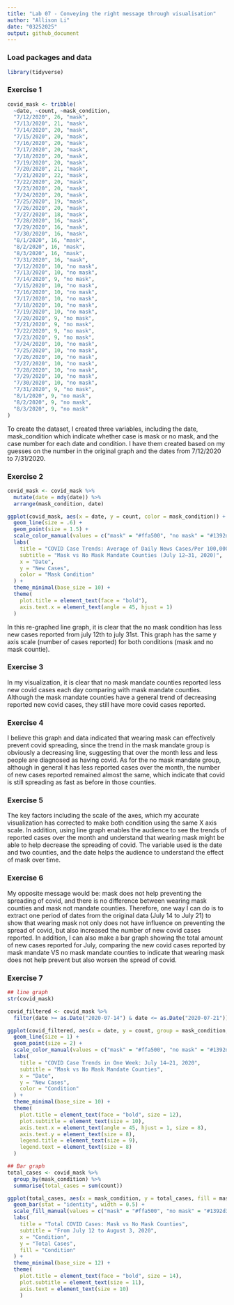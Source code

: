 ```yaml
---
title: "Lab 07 - Conveying the right message through visualisation"
author: "Allison Li"
date: "03252025"
output: github_document
---
```


### Load packages and data

```r
library(tidyverse) 
```

### Exercise 1

```r
covid_mask <- tribble(
  ~date, ~count, ~mask_condition,
  "7/12/2020", 26, "mask",
  "7/13/2020", 21, "mask",
  "7/14/2020", 20, "mask",
  "7/15/2020", 20, "mask",
  "7/16/2020", 20, "mask",
  "7/17/2020", 20, "mask",
  "7/18/2020", 20, "mask",
  "7/19/2020", 20, "mask",
  "7/20/2020", 21, "mask",
  "7/21/2020", 22, "mask",
  "7/22/2020", 20, "mask",
  "7/23/2020", 20, "mask",
  "7/24/2020", 20, "mask",
  "7/25/2020", 19, "mask",
  "7/26/2020", 20, "mask",
  "7/27/2020", 18, "mask",
  "7/28/2020", 16, "mask",
  "7/29/2020", 16, "mask",
  "7/30/2020", 16, "mask",
  "8/1/2020", 16, "mask",
  "8/2/2020", 16, "mask",
  "8/3/2020", 16, "mask",
  "7/31/2020", 16, "mask",
  "7/12/2020", 10, "no mask",
  "7/13/2020", 10, "no mask",
  "7/14/2020", 9, "no mask",
  "7/15/2020", 10, "no mask",
  "7/16/2020", 10, "no mask",
  "7/17/2020", 10, "no mask",
  "7/18/2020", 10, "no mask",
  "7/19/2020", 10, "no mask",
  "7/20/2020", 9, "no mask",
  "7/21/2020", 9, "no mask",
  "7/22/2020", 9, "no mask",
  "7/23/2020", 9, "no mask",
  "7/24/2020", 10, "no mask",
  "7/25/2020", 10, "no mask",
  "7/26/2020", 10, "no mask",
  "7/27/2020", 10, "no mask",
  "7/28/2020", 10, "no mask",
  "7/29/2020", 10, "no mask",
  "7/30/2020", 10, "no mask",
  "7/31/2020", 9, "no mask",
  "8/1/2020", 9, "no mask",
  "8/2/2020", 9, "no mask",
  "8/3/2020", 9, "no mask"
)

```

To create the dataset, I created three variables, including the date, mask_condition which indicate whether case is mask or no mask, and the case number for each date and condition. I have them created based on my guesses on the number in the original graph and the dates from 7/12/2020 to 7/31/2020.

### Exercise 2

```r
covid_mask <- covid_mask %>%
  mutate(date = mdy(date)) %>%
  arrange(mask_condition, date)

ggplot(covid_mask, aes(x = date, y = count, color = mask_condition)) +
  geom_line(size = .6) +
  geom_point(size = 1.5) +
  scale_color_manual(values = c("mask" = "#ffa500", "no mask" = "#1392d3")) +
  labs(
    title = "COVID Case Trends: Average of Daily News Cases/Per 100,000 Population",
    subtitle = "Mask vs No Mask Mandate Counties (July 12–31, 2020)",
    x = "Date",
    y = "New Cases",
    color = "Mask Condition"
  ) +
  theme_minimal(base_size = 10) +
  theme(
    plot.title = element_text(face = "bold"),
    axis.text.x = element_text(angle = 45, hjust = 1)
  )

```

In this re-graphed line graph, it is clear that the no mask condition has less new cases reported from july 12th to july 31st. This graph has the same y axis scale (number of cases reported) for both conditions (mask and no mask countie). 

### Exercise 3

In my visualization, it is clear that no mask mandate counties reported less new covid cases each day comparing with mask mandate counties. Although the mask mandate counties have a general trend of decreasing reported new covid cases, they still have more covid cases reported.

### Exercise 4

I believe this graph and data indicated that wearing mask can effectively prevent covid spreading, since the trend in the mask mandate group is obviously a decreasing line, suggesting that over the month less and less people are diagnosed as having covid. As for the no mask mandate group, although in general it has less reported cases over the month, the number of new cases reported remained almost the same, which indicate that covid is still spreading as fast as before in those counties. 

### Exercise 5

The key factors including the scale of the axes, which my accurate visualization has corrected to make both condition using the same X axis scale. In addition, using line graph enables the audience to see the trends of reported cases over the month and understand that wearing mask might be able to help decrease the spreading of covid. The variable used is the date and two counties, and the date helps the audience to understand the effect of mask over time.

### Exercise 6

My opposite message would be: mask does not help preventing the spreading of covid, and there is no difference between wearing mask counties and mask not mandate counties. Therefore, one way I can do is to extract one period of dates from the original data (July 14 to July 21) to show that wearing mask not only does not have influence on preventing the spread of covid, but also increased the number of new covid cases reported. In addition, I can also make a bar graph showing the total amount of new cases reported for July, comparing the new covid cases reported by mask mandate VS no mask mandate counties to indicate that wearing mask does not help prevent but also worsen the spread of covid. 

### Exercise 7

```r
## line graph
str(covid_mask)

covid_filtered <- covid_mask %>%
  filter(date >= as.Date("2020-07-14") & date <= as.Date("2020-07-21"))

ggplot(covid_filtered, aes(x = date, y = count, group = mask_condition, color = mask_condition)) +
  geom_line(size = 1) +
  geom_point(size = 2) +
  scale_color_manual(values = c("mask" = "#ffa500", "no mask" = "#1392d3")) +
  labs(
    title = "COVID Case Trends in One Week: July 14–21, 2020",
    subtitle = "Mask vs No Mask Mandate Counties",
    x = "Date",
    y = "New Cases",
    color = "Condition"
  ) +
  theme_minimal(base_size = 10) +
  theme(
    plot.title = element_text(face = "bold", size = 12),
    plot.subtitle = element_text(size = 10),
    axis.text.x = element_text(angle = 45, hjust = 1, size = 8),
    axis.text.y = element_text(size = 8),
    legend.title = element_text(size = 9),
    legend.text = element_text(size = 8)
  )

## Bar graph
total_cases <- covid_mask %>%
  group_by(mask_condition) %>%
  summarise(total_cases = sum(count))

ggplot(total_cases, aes(x = mask_condition, y = total_cases, fill = mask_condition)) +
  geom_bar(stat = "identity", width = 0.5) +
  scale_fill_manual(values = c("mask" = "#ffa500", "no mask" = "#1392d3")) +
  labs(
    title = "Total COVID Cases: Mask vs No Mask Counties",
    subtitle = "From July 12 to August 3, 2020",
    x = "Condition",
    y = "Total Cases",
    fill = "Condition"
  ) +
  theme_minimal(base_size = 12) +
  theme(
    plot.title = element_text(face = "bold", size = 14),
    plot.subtitle = element_text(size = 11),
    axis.text = element_text(size = 10)
    )
  
```



